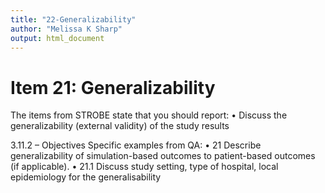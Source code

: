 ```yaml
---
title: "22-Generalizability"
author: "Melissa K Sharp"
output: html_document
---
```


# Item 21: Generalizability
The items from STROBE state that you should report: 
•	Discuss the generalizability (external validity) of the study results

3.11.2 – Objectives
Specific examples from QA:
•	21 Describe generalizability of simulation-based outcomes to patient-based outcomes (if applicable).
•	21.1 Discuss study setting, type of hospital, local epidemiology for the generalisability
